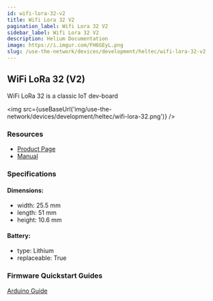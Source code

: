 ```yaml
---
id: wifi-lora-32-v2
title: Wifi Lora 32 V2
pagination_label: Wifi Lora 32 V2
sidebar_label: Wifi Lora 32 V2
description: Helium Documentation
image: https://i.imgur.com/FH6GEyL.png
slug: /use-the-network/devices/development/heltec/wifi-lora-32-v2
---
```



## WiFi LoRa 32 (V2)

WiFi LoRa 32 is a classic IoT dev-board

<img src={useBaseUrl('img/use-the-network/devices/development/heltec/wifi-lora-32.png')} />

### Resources

- [Product Page](https://heltec.org/project/wifi-lora-32/)
- [Manual](https://heltec-automation-docs.readthedocs.io/en/latest/esp32/quick_start.html)

### Specifications

#### Dimensions:

- width: 25.5 mm
- length: 51 mm
- height: 10.6 mm

#### Battery:

- type: Lithium
- replaceable: True

### Firmware Quickstart Guides

[Arduino Guide](/use-the-network/devices/development/heltec/wifi-lora-32-v2/arduino)
